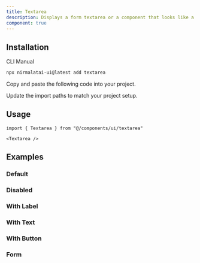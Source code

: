```yaml
---
title: Textarea
description: Displays a form textarea or a component that looks like a textarea.
component: true
---
```


<ComponentPreview name="textarea-demo" />

## Installation

<Tabs defaultValue="cli">

<TabsList>
  <TabsTrigger value="cli">CLI</TabsTrigger>
  <TabsTrigger value="manual">Manual</TabsTrigger>
</TabsList>
<TabsContent value="cli">

```bash
npx nirmalatai-ui@latest add textarea
```

</TabsContent>

<TabsContent value="manual">

<Steps>

<Step>Copy and paste the following code into your project.</Step>

<ComponentSource name="textarea" />

<Step>Update the import paths to match your project setup.</Step>

</Steps>

</TabsContent>

</Tabs>

## Usage

```tsx
import { Textarea } from "@/components/ui/textarea"
```

```tsx
<Textarea />
```

## Examples

### Default

<ComponentPreview name="textarea-demo" />

### Disabled

<ComponentPreview name="textarea-disabled" />

### With Label

<ComponentPreview name="textarea-with-label" className="[&_div.grid]:w-full" />

### With Text

<ComponentPreview name="textarea-with-text" />

### With Button

<ComponentPreview name="textarea-with-button" />

### Form

<ComponentPreview name="textarea-form" />
